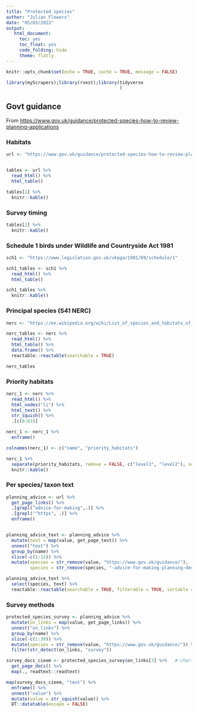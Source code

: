 ```yaml
---
title: "Protected species"
author: "Julian Flowers"
date: "05/03/2022"
output: 
   html_document:
     toc: yes
     toc_float: yes
     code_folding: hide
     theme: flatly
---
```


```r
knitr::opts_chunk$set(echo = TRUE, cache = TRUE, message = FALSE)

library(myScrapers);library(rvest);library(tidyverse
                                           )
```

## Govt guidance

From <https://www.gov.uk/guidance/protected-species-how-to-review-planning-applications>

### Habitats

```r
url <- "https://www.gov.uk/guidance/protected-species-how-to-review-planning-applications"


tables <- url %>%
  read_html() %>%
  html_table()

tables[1] %>%
  knitr::kable()

```

### Survey timing

```r

tables[2] %>%
  knitr::kable()

```

### Schedule 1 birds under Wildlife and Countryside Act 1981

```r

sch1 <- "https://www.legislation.gov.uk/ukpga/1981/69/schedule/1"

sch1_tables <- sch1 %>%
  read_html() %>%
  html_table()

sch1_tables %>%
  knitr::kable()

```

### Principal species (S41 NERC)

```r

nerc <- "https://en.wikipedia.org/wiki/List_of_species_and_habitats_of_principal_importance_in_England"

nerc_tables <- nerc %>%
  read_html() %>%
  html_table() %>%
  data.frame() %>%
  reactable::reactable(searchable = TRUE)

nerc_tables


```

### Priority habitats

```r

nerc_1 <- nerc %>%
  read_html() %>%
  html_nodes("li") %>%
  html_text() %>%
  str_squish() %>%
  .[c(8:63)]

nerc_1 <- nerc_1 %>%
  enframe() 

colnames(nerc_1) <- c("name", "priority_habitats")

nerc_1 %>%
  separate(priority_habitats, remove = FALSE, c("level1", "level2"), sep = ":") %>%
  knitr::kable()
```

### Per species/ taxon text

```r

planning_advice <- url %>%
  get_page_links() %>%
  .[grepl("advice-for-making",.)] %>%
  .[grepl("^https", .)] %>%
  enframe()


planning_advice_text <- planning_advice %>%
  mutate(text = map(value, get_page_text)) %>%
  unnest("text") %>%
  group_by(name) %>%
  slice(-c(1:12)) %>%
  mutate(species = str_remove(value, "https://www.gov.uk/guidance/"), 
         species = str_remove(species, "-advice-for-making-planning-decisions"))

planning_advice_text %>%
  select(species, text) %>%
  reactable::reactable(searchable = TRUE, filterable = TRUE, sortable = TRUE)

```

### Survey methods

```r
protected_species_survey <- planning_advice %>%
  mutate(on_links = map(value, get_page_links)) %>%
  unnest("on_links") %>%
  group_by(name) %>%
  slice(-c(1:39)) %>%
  mutate(species = str_remove(value, "https://www.gov.uk/guidance/")) %>%
  filter(str_detect(on_links, "survey"))

survey_docs_cieem <- protected_species_survey$on_links[3] %>%   # chartered institute of ecology and environment management
  get_page_docs() %>%
  map(., readtext::readtext)

map(survey_docs_cieem, "text") %>%
  enframe() %>%
  unnest("value") %>%
  mutate(value = str_squish(value)) %>%
  DT::datatable(escape = FALSE)
```

```r

```
